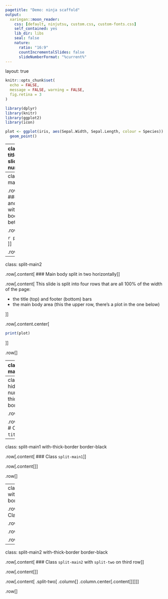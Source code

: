 ```yaml
---
pagetitle: "Demo: ninja scaffold"
output:
  xaringan::moon_reader:
    css: [default, ninjutsu, custom.css, custom-fonts.css]
    self_contained: yes
    lib_dir: libs
    seal: false
    nature:
      ratio: "16:9"
      countIncrementalSlides: false
      slideNumberFormat: "%current%"
---
```

layout: true

```r
knitr::opts_chunk$set(
  echo = FALSE,
  message = FALSE, warning = FALSE,
  fig.retina = 3
)
```

```r
library(dplyr)
library(knitr)
library(ggplot2)
library(icon)
```

```r
plot <- ggplot(iris, aes(Sepal.Width, Sepal.Length, colour = Species)) +
  geom_point()
```

---
class: split-title hide-slide-number

.row[.content[
# `r fa("user-ninja", size = 3)`
]]

.row[.content[
# Demo: Ninja Scaffold
## Splitting [{xaringan}](https://slides.yihui.org/xaringan/#1) slides into sections
### Adapting [Emi Tanaka](https://emitanaka.org/)'s [Ninjutsu](https://emitanaka.org/ninja-theme/themes/kunoichi/kunoichi-theme-example.html#7)

`r fa('twitter')` [mattdray](https://twitter.com/mattdray)
`r fa('github')` [slide source](https://github.com/matt-dray/ninja-scaffold/)
`r fa('globe')` [blogpost](https://www.rostrum.blog/2020/03/22/ninja-scaffold/) 
]]

---
class: split-main1

.row[.content[
### Header and footer with main body between
]]

.row[.content[

```r
print(plot)
```
]]

.row[
]

---
class: split-main2

.row[.content[
### Main body split in two horizontally
]]

.row[.content[
This slide is split into four rows that are all 100% of the width of the page:

* the title (top) and footer (bottom) bars
* the main body area (this the upper row, there's a plot in the one below)

]]

.row[.content.center[
```r
print(plot)
```
]]

.row[
]

---
class: split-main2

.row[.content[
### Vertical split in the second row of the main body
]]

.row[.content[
This is just like the previous slide, but with one important difference: the lower row of this main body area is split in half vertically.

This makes it easier to palace the table to the left and the icon to the right.
]]

.row[.content[
.split-two[
.column[.content[
`r kable(head(iris), format = "html")`
]]
.column.center[.content[
`r fa("r-project", size = 5)` 
]]
]
]]

.row[
]

---
class: split-title hide-slide-number with-thick-border border-black

.row[.content[
]]

.row[.content[
# Class `split-title`
]]

---
class: split-main1 with-thick-border border-black

.row[.content[
### Class `split-main1`
]]

.row[.content[
]]

.row[
]

---
class: split-main2 with-thick-border border-black

.row[.content[
### Class `split-main2`
]]

.row[.content[
]]

.row[.content.center[
]]

.row[
]

---
class: split-main2 with-thick-border border-black

.row[.content[
### Class `split-main2` with `split-two` on third row
]]

.row[.content[
]]

.row[.content[
.split-two[
.column[
]
.column.center[.content[
]]
]
]]

.row[
]
